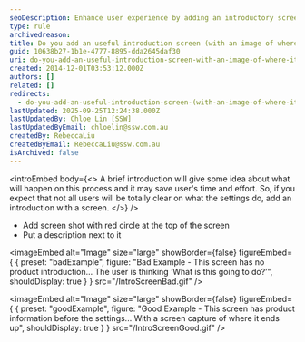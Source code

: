 ```yaml
---
seoDescription: Enhance user experience by adding an introductory screen with a screenshot and description, providing insight into the settings process and its purpose.
type: rule
archivedreason:
title: Do you add an useful introduction screen (with an image of where it is going) prior to settings?
guid: 10638b27-1b1e-4777-8895-dda2645daf30
uri: do-you-add-an-useful-introduction-screen-with-an-image-of-where-it-is-going-prior-to-settings
created: 2014-12-01T03:53:12.000Z
authors: []
related: []
redirects:
  - do-you-add-an-useful-introduction-screen-(with-an-image-of-where-it-is-going)-prior-to-settings
lastUpdated: 2025-09-25T12:24:38.000Z
lastUpdatedBy: Chloe Lin [SSW]
lastUpdatedByEmail: chloelin@ssw.com.au
createdBy: RebeccaLiu
createdByEmail: RebeccaLiu@ssw.com.au
isArchived: false
---
```


<introEmbed
  body={<>
A brief introduction will give some idea about what will happen on this process and it may save user's time and effort. So, if you expect that not all users will be totally clear on what the settings do, add an introduction with a screen.
  </>}
/>
* Add screen shot with red circle at the top of the screen
* Put a description next to it

<imageEmbed
  alt="Image"
  size="large"
  showBorder={false}
  figureEmbed={ {
    preset: "badExample",
    figure: "Bad Example - This screen has no product introduction... The user is thinking ‘What is this going to do?’",
    shouldDisplay: true
  } }
  src="/IntroScreenBad.gif"
/>

<imageEmbed
  alt="Image"
  size="large"
  showBorder={false}
  figureEmbed={ {
    preset: "goodExample",
    figure: "Good Example - This screen has product information before the settings... With a screen capture of where it ends up",
    shouldDisplay: true
  } }
  src="/IntroScreenGood.gif"
/>
